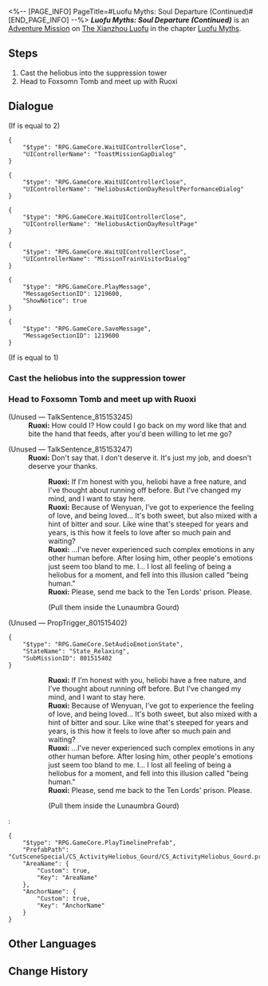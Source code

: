 <%-- [PAGE_INFO]
PageTitle=#Luofu Myths: Soul Departure (Continued)#
[END_PAGE_INFO] --%>
{{Stub|Dialogue.}}
{{Mission Infobox
|id            = 8015154
|title         = 
|image         = <!--Mission Luofu Myths Soul Departure (Continued).png-->
|type          = Adventure
|event_name    = 
|chapter       = Luofu Myths
|requirements  = 
* [[Adventure Mission]] ''[[Luofu Myths: Soul Departure]]'' completed
* [[Trailblaze Continuance]] ''[[Foxian Dream]]'' completed
|summary       = You have released the "wife," wishing them a short yet blissful life.<br />As per her request, you have returned the heliobus to the suppression tower in the Fyxestroll Garden.
|characters    = Ruoxi; Trailblazer
|startLocation = [[The Xianzhou Luofu]] - [[Fyxestroll Garden]]
|world         = The Xianzhou Luofu
|area          = Fyxestroll Garden
|prev          = Luofu Myths: Soul Departure
|next          = 
|rewards       = Credit*5,000
}}
'''''Luofu Myths: Soul Departure (Continued)''''' is an [[Adventure Mission]] on [[The Xianzhou Luofu]] in the chapter [[Luofu Myths]].

==Steps==
# Cast the heliobus into the suppression tower
# Head to Foxsomn Tomb and meet up with Ruoxi

<!--
==Gameplay Notes==

--><!--
==Trial Character==

-->
==Dialogue==
{{Stub Dialogue}}
;(If {{F|MissionCV-8015153-undefined}} is equal to 2)
<pre>{
	"$type": "RPG.GameCore.WaitUIControllerClose",
	"UIControllerName": "ToastMissionGapDialog"
}</pre>
<pre>{
	"$type": "RPG.GameCore.WaitUIControllerClose",
	"UIControllerName": "HeliobusActionDayResultPerformanceDialog"
}</pre>
<pre>{
	"$type": "RPG.GameCore.WaitUIControllerClose",
	"UIControllerName": "HeliobusActionDayResultPage"
}</pre>
<pre>{
	"$type": "RPG.GameCore.WaitUIControllerClose",
	"UIControllerName": "MissionTrainVisitorDialog"
}</pre>
<pre>{
	"$type": "RPG.GameCore.PlayMessage",
	"MessageSectionID": 1219600,
	"ShowNotice": true
}</pre>
<pre>{
	"$type": "RPG.GameCore.SaveMessage",
	"MessageSectionID": 1219600
}</pre>
;(If {{F|MissionCV-8015153-undefined}} is equal to 1)
{{Dialogue End}}

===Cast the heliobus into the suppression tower{{subst:void|<!--801515403-->}}===
{{Mission Description|type=adventure|location=Fyxestroll Garden|update|At the request of the "wife," you accompany it to the suppression tower in Fyxestroll Garden.}}
{{Dialogue Start}}
{{Dialogue End}}

===Head to Foxsomn Tomb and meet up with Ruoxi{{subst:void|<!--801515402-->}}===
{{Mission Description|type=adventure|location=Fyxestroll Garden|update|You are not a staff of the Ten-Lords Commission, therefore you can certainly manage this incident according to the inclinations of your own heart. You let go of the "wife," hoping that they will enjoy the rest of their brief life together in happiness.<br />After some time, the "wife" finds you again, perhaps in gratitude for your benevolence.}}
{{Dialogue Start}}
;(Unused &mdash; TalkSentence_815153245)
:'''Ruoxi:''' How could I? How could I go back on my word like that and bite the hand that feeds, after you'd been willing to let me go?
::{{tx}}

;(Unused &mdash; TalkSentence_815153247)
:'''Ruoxi:''' Don't say that. I don't deserve it. It's just my job, and doesn't deserve your thanks.
::'''Ruoxi:''' If I'm honest with you, heliobi have a free nature, and I've thought about running off before. But I've changed my mind, and I want to stay here.
::'''Ruoxi:''' Because of Wenyuan, I've got to experience the feeling of love, and being loved... It's both sweet, but also mixed with a hint of bitter and sour. Like wine that's steeped for years and years, is this how it feels to love after so much pain and waiting?
::'''Ruoxi:''' ...I've never experienced such complex emotions in any other human before. After losing him, other people's emotions just seem too bland to me. I... I lost all feeling of being a heliobus for a moment, and fell into this illusion called "being human."
::'''Ruoxi:''' Please, send me back to the Ten Lords' prison. Please.
::{{DIcon|Arrow}} (Pull them inside the Lunaumbra Gourd)

;(Unused &mdash; PropTrigger_801515402)
<pre>{
	"$type": "RPG.GameCore.SetAudioEmotionState",
	"StateName": "State_Relaxing",
	"SubMissionID": 801515402
}</pre>
::'''Ruoxi:''' If I'm honest with you, heliobi have a free nature, and I've thought about running off before. But I've changed my mind, and I want to stay here.
::'''Ruoxi:''' Because of Wenyuan, I've got to experience the feeling of love, and being loved... It's both sweet, but also mixed with a hint of bitter and sour. Like wine that's steeped for years and years, is this how it feels to love after so much pain and waiting?
::'''Ruoxi:''' ...I've never experienced such complex emotions in any other human before. After losing him, other people's emotions just seem too bland to me. I... I lost all feeling of being a heliobus for a moment, and fell into this illusion called "being human."
::'''Ruoxi:''' Please, send me back to the Ten Lords' prison. Please.
::{{DIcon|Arrow}} (Pull them inside the Lunaumbra Gourd)
:<pre>{
	"$type": "RPG.GameCore.PlayTimelinePrefab",
	"PrefabPath": "CutSceneSpecial/CS_ActivityHeliobus_Gourd/CS_ActivityHeliobus_Gourd.prefab",
	"AreaName": {
		"Custom": true,
		"Key": "AreaName"
	},
	"AnchorName": {
		"Custom": true,
		"Key": "AnchorName"
	}
}</pre>
:{{tx}}
{{Dialogue End}}

==Other Languages==
{{Other Languages
|en   = Luofu Myths: Soul Departure (Continued)
|zhs  = 罗浮异闻•离魂记（续）
|zht  = 羅浮異聞•離魂記（續）
|ja   = 羅浮異聞・離魂記・続
|ko   = 나부 기문•육체를 떠난 혼의 이야기(속편)
|es   = Leyendas urbanas del Luofu: Experiencia extracorporal (continuación)
|fr   = Mythes du Luofu&nbsp;: Départ de l'âme (suite)
|ru   = Городские легенды Лофу: Внетелесный опыт (продолжение)
|th   = ตำนานพิศวงเมือง Luofu: วิญญาณที่หลุดลอย (ต่อ)
|vi   = Kỳ Bí Luofu - Ly Hồn Ký (Tiếp)
|de   = Legenden der Luofu: Außerkörperliche Erfahrung (Fortsetzung)
|id   = Legenda Urban Luofu: Pengalaman Keluar Tubuh (Lanjutan)
|pt   = Lendas do Luofu: Partida da Alma (Continuado)
}}

==Change History==
{{Change History|1.5}}
